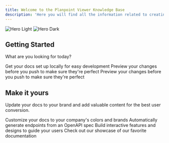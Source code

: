 ```yaml
---
title: Welcome to the Planpoint Viewer Knowledge Base
description: 'Here you will find all the information related to creating and editing Planpoint, developer docs for our API and our SDK kit. '
---
```


<img
  className="block dark:hidden"
  src="https://i.postimg.cc/CKmxmQ9k/Clean.png"
  alt="Hero Light"
/>
<img
  className="hidden dark:block"
  src="/images/hero-dark.svg"
  alt="Hero Dark"
/>

## Getting Started

What are you looking for today?

<CardGroup cols={2}>
  <Card
    title="Create and edit Planpoint Viewer"
    icon="pen-to-square"
    href="https://mintlify.com/docs/quickstart"
  >
    Get your docs set up locally for easy development
  </Card>
  <Card
    title="Build with our API"
    icon="image"
    href="https://mintlify.com/docs/development"
  >
    Preview your changes before you push to make sure they're perfect
  </Card>
    <Card
    title="Leverage our SDK"
    icon="image"
    href="https://mintlify.com/docs/development"
  >
    Preview your changes before you push to make sure they're perfect
  </Card>
</CardGroup>

## Make it yours

Update your docs to your brand and add valuable content for the best user conversion.

<CardGroup cols={2}>
  <Card
    title="Customize Style"
    icon="palette"
    href="https://mintlify.com/docs/settings/global"
  >
    Customize your docs to your company's colors and brands
  </Card>
  <Card
    title="Reference APIs"
    icon="code"
    href="https://mintlify.com/docs/api-playground/openapi"
  >
    Automatically generate endpoints from an OpenAPI spec
  </Card>
  <Card
    title="Add Components"
    icon="screwdriver-wrench"
    href="https://mintlify.com/docs/components/accordion"
  >
    Build interactive features and designs to guide your users
  </Card>
  <Card
    title="Get Inspiration"
    icon="stars"
    href="https://mintlify.com/customers"
  >
    Check out our showcase of our favorite documentation
  </Card>
</CardGroup>
